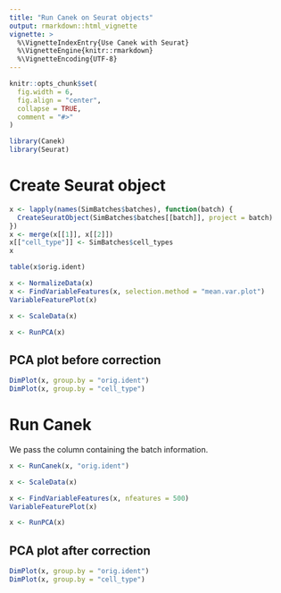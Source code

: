 ```yaml
---
title: "Run Canek on Seurat objects"
output: rmarkdown::html_vignette
vignette: >
  %\VignetteIndexEntry{Use Canek with Seurat}
  %\VignetteEngine{knitr::rmarkdown}
  %\VignetteEncoding{UTF-8}
---
```


```r
knitr::opts_chunk$set(
  fig.width = 6,
  fig.align = "center",
  collapse = TRUE,
  comment = "#>"
)
```

```r
library(Canek)
library(Seurat)
```

# Create Seurat object

```r
x <- lapply(names(SimBatches$batches), function(batch) {
  CreateSeuratObject(SimBatches$batches[[batch]], project = batch) 
})
x <- merge(x[[1]], x[[2]])
x[["cell_type"]] <- SimBatches$cell_types
x
```


```r
table(x$orig.ident)
```


```r
x <- NormalizeData(x)
x <- FindVariableFeatures(x, selection.method = "mean.var.plot")
VariableFeaturePlot(x)
```


```r
x <- ScaleData(x)
```


```r
x <- RunPCA(x)
```


## PCA plot before correction

```r
DimPlot(x, group.by = "orig.ident")
DimPlot(x, group.by = "cell_type")
```

# Run Canek

We pass the column containing the batch information.

```r
x <- RunCanek(x, "orig.ident")
```


```r
x <- ScaleData(x)
```

```r
x <- FindVariableFeatures(x, nfeatures = 500)
VariableFeaturePlot(x)
```


```r
x <- RunPCA(x)
```

## PCA plot after correction

```r
DimPlot(x, group.by = "orig.ident")
DimPlot(x, group.by = "cell_type")
```

